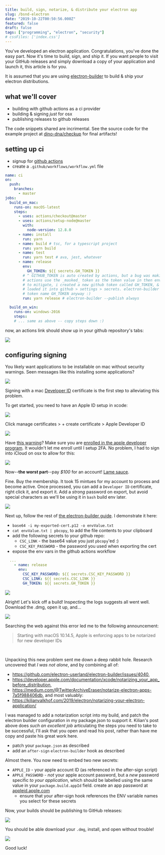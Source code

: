 ```yaml
---
title: build, sign, notarize, & distribute your electron app
slug: /bsnd-electron
date: "2019-10-22T00:50:56.000Z"
featured: false
draft: false
tags: ["programming", "electron", "security"]
# cssFiles: ['index.css']
---
```


You've developed an electron application. Congratulations, you've done the easy
part. Now it's time to build, sign, and ship it. If you want people to visit
your GitHub releases and simply download a copy of your application and launch
it, this article is for you.

It is assumed that you are using
[electron-builder](https://github.com/electron-userland/electron-builder) to
build & ship your electron distributions.

## what we'll cover

- building with github actions as a ci provider
- building & signing _just_ for osx
- publishing releases to github releases

The code snippets shared are incrimental. See the source code for the example
project at [dino-dna/checkup](https://github.com/dino-dna/checkup) for final
artifacts!

## setting up ci

- signup for [github actions](https://github.com/features/actions)
- create a `.github/workflows/workflow.yml` file

```yml
name: ci
on:
  push:
    branches:
      - master
jobs:
  build_on_mac:
    runs-on: macOS-latest
    steps:
      - uses: actions/checkout@master
      - uses: actions/setup-node@master
        with:
          node-version: 12.8.0
      - name: install
        run: yarn
      - name: build # tsc, for a typescript project
        run: yarn build
      - name: test
        run: yarn test # ava, jest, whatever
      - name: release
        env:
          GH_TOKEN: ${{ secrets.GH_TOKEN }}
        # ^ GITHUB_TOKEN is auto created by actions, but a bug was making github
        # actions use the _masked_ token as the token value in then env var.
        # to mitigate, i created a new github token called GH_TOKEN, &
        # loaded it into github > settings > secrets. electron-builder wants a
        # token name GH_TOKEN anyway :)
        run: yarn release # electron-builder --publish always

  build_on_win:
    runs-on: windows-2016
    steps:
    # ... same as above -- copy steps down :)
```

now, an actions link should show up in your github repository's tabs:

![](./actions.png)

## configuring signing

You likely want applications to be installable on mac without security warnings.
Seen messages like this installing some applications?

![](./codegate_burn.png)

Signing with a mac [Developer ID](https://developer.apple.com/developer-id/)
certificate is the first step to alleviating this problem.

To get started, you need to have an Apple ID setup in xcode:

![](./xcode_certs_1.png)

Click manage certificates > + create certificate > Apple Developer ID

![](./developer_id_warning.png)

Have
[this warning](https://stackoverflow.com/questions/55732294/your-account-does-not-have-permission-to-create-developer-id-application-certifi)?
Make sure you are
[enrolled in the apple developer program](https://developer.apple.com/programs/).
It wouldn't let me enroll until I setup 2FA. No problem, I had to sign into
iCloud on osx to allow for this:

![](./2fa.png)

Now--**the worst part**--pay _\$100_ for an account!
[Lame sauce](https://news.ycombinator.com/item?id=18260970).

Fine. Buy the membership. It took 15 mintues for my account to process and
become active. Once processed, you can add a `Developer ID` certificate, right
click it, and export it. Add a _strong_ password on export, but avoid special
characters as we'll be using it in `bash` build env later.

![](./xcode_export_prep.png)

Next up, follow the rest of
[the electron-builder guide](https://www.electron.build/code-signing#travis-appveyor-and-other-ci-servers).
I demonstrate it here:

- `base64 -i my-exported-cert.p12 -o envValue.txt`
- `cat envValue.txt | pbcopy`, to add the file contents to your clipboard
- add the following secrets to your github repo:
  - `CSC_LINK` - the base64 value you just `pbcopy`'ed :)
  - `CSC_KEY_PASSWORD` - the password you used when exporting the cert
- expose the env vars in the github actions workflow

```yml
  ...
    - name: release
      env:
        CSC_KEY_PASSWORD: ${{ secrets.CSC_KEY_PASSWORD }}
        CSC_LINK: ${{ secrets.CSC_LINK }}
        GH_TOKEN: ${{ secrets.GH_TOKEN }}
```

![](./secrets_ready.png)

Alright! Let's kick off a build! Inspecting the logs suggests all went well.
Download the .dmg, open it up, and...

![](./malicious_boo.png)

Searching the web against this error led me to the following announcement:

> Starting with macOS 10.14.5, Apple is enforcing apps to be notarized for new
> developer IDs

<br />

Unpacking this new problem sent me down a deep rabbit hole. Research uncovered
that _I was not alone_, and by combining all of:

- https://github.com/electron-userland/electron-builder/issues/4040,
- https://developer.apple.com/documentation/xcode/notarizing_your_app_before_distribution,
- https://medium.com/@TwitterArchiveEraser/notarize-electron-apps-7a5f988406db,
  and most valuably:
- https://kilianvalkhof.com/2019/electron/notarizing-your-electron-application/

I was managed to add a notarization script into my build, and patch the electron
builder configuration in my package.json to support it. Kilian's post above does
_such an excellent job_ articulating the steps you need to take to be
successful, I'll ask that you open and read his post, rather than have me copy
and paste his great work here.

- patch your `package.json` as described
- add an `after-sign` `electron-builder` hook as described

Almost there. You now need to embed two new secrets:

- `APPLE_ID` - your apple account ID (as referenced in the after-sign script)
- `APPLE_PASSWORD` - _not_ your apple account password, but a _new_ password
  specific _to your application_, which should be labelled using the same value
  in your `package.build.appId` field. create an app password at
  [appleid.apple.com](https://appleid.apple.com)
  - ensure that your after-sign hook references the ENV variable names you
    select for these secrets

Now, your builds should be publishing to GitHub releases:

![](./releases.png)

You should be able download your `.dmg`, install, and open without trouble!

![](./alive.png)

Good luck!
